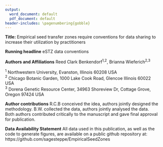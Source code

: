 ```yaml
---
output:
  word_document: default
  pdf_document: default
header-includes: \pagenumbering{gobble}
---
```


\vspace{25truemm}
\large 

**Title:** Empirical seed transfer zones require conventions for data sharing to increase their utilization by practitioners

\vspace{5truemm}

**Running headline** eSTZ data conventions

\vspace{5truemm}

**Authors and Affiliations** Reed Clark Benkendorf^1,2^, Brianna Wieferich^2,3^

$^1$ Northwestern University, Evanston, Illinois 60208 USA  
$^2$ Chicago Botanic Garden, 1000 Lake Cook Road, Glencoe Illinois 60022 USA  
$^3$ Dorena Genetic Resource Center, 34963 Shoreview Dr, Cottage Grove, Oregon 97424 USA  


\vspace{5truemm}

**Author contributions** R.C.B conceived the idea, authors jointly designed the methodology. B.W. collected the data, authors jointly analysed the data. Both authors contributed critically to the manuscript and gave final approval for publication.

\vspace{5truemm}

**Data Availability Statement** All data used in this publication, as well as the code to generate figures, are available on a public github repository at: https://github.com/sagesteppe/EmpiricalSeedZones 